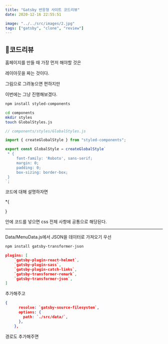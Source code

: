```yaml
---
title: "Gatsby 반응형 사이트 코드리뷰"
date: 2020-12-16 22:55:51

image: "../../src/images/2.jpg"
tags: ["gatsby", "clone", "review"]
---
```


## 🚀코드리뷰


홈페이지를 만들 때 가장 먼저 해야할 것은




레이아웃을 짜는 것이다.

그림으로 그려놓으면 편하지만

이번에는 그냥 진행해보겠다.

```bash
npm install styled-components
```

```bash
cd components
mkdir styles
touch GlobalStyles.js
```

```js
// components/styles/GlobalStyles.js

import { createGlobalStyle } from "styled-components";

export const GlobalStyle = createGlobalStyle`
 * {
     font-family: 'Roboto', sans-serif;
     margin: 0;
     padding: 0;
     box-sizing: border-box;
 }
`;
```

코드에 대해 설명하자면

\*{

}

안에 코드를 넣으면 css 전체 사항에 공통으로 해당된다.

---

Data/MenuData.js에서 JSON을 데이터로 가져오기
우선

```bash
npm install gatsby-transformer-json
```

```json
plugins: [
    `gatsby-plugin-react-helmet`,
    `gatsby-plugin-sass`,
    `gatsby-plugin-catch-links`,
    `gatsby-transformer-remark`,
    `gatsby-transformer-json`,
]
```

추가해주고

```json
{
      resolve: `gatsby-source-filesystem`,
      options: {
        path: `./src/data/`,
      },
    },

```

경로도 추가해주면

